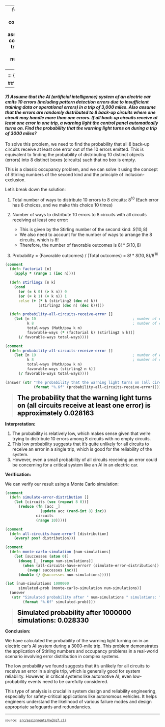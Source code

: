 
---
format:
  html: {toc: true, toc-depth: 3, theme: cosmo, number-sections: false, output-file: assignments.hw3.q7.html}
code-block-background: true
include-in-header: {text: '<link rel = "icon" href = "data:," />'}
toc-title-numbers: false
number-depth: 0

---
<style></style><style>.printedClojure .sourceCode {
  background-color: transparent;
  border-style: none;
}
</style><style>.clay-limit-image-width .clay-image {max-width: 100%}
.clay-side-by-side .sourceCode {margin: 0}
.clay-side-by-side {margin: 1em 0}
</style>
<script src="assignments.hw3.q7_files/md-default0.js" type="text/javascript"></script><script src="assignments.hw3.q7_files/md-default1.js" type="text/javascript"></script>

::: {.sourceClojure}
```clojure
(ns assignments.hw3.q7
  (:require
   [assignments.hw3.utils :refer :all]))
```
:::


## Question 7
---

#### *7) Assume that the AI (artificial intelligence) system of an electric car emits 10 errors (including pattern detection errors due to insufficient training data or operational errors) in a trip of 3,000 miles. Also assume that the errors are randomly distributed to 8 back-up circuits where one circuit may handle more than one errors. If all back-up circuits receive at least one error in one trip, a warning light the control panel automatically turns on. Find the probability that the warning light turns on during a trip of 3000 miles?*

To solve this problem, we need to find the probability that all 8 back-up circuits receive at least one error out of the 10 errors emitted. This is equivalent to finding the probability of distributing 10 distinct objects (errors) into 8 distinct boxes (circuits) such that no box is empty.

This is a classic occupancy problem, and we can solve it using the concept of Stirling numbers of the second kind and the principle of inclusion-exclusion.

Let's break down the solution:

1. Total number of ways to distribute 10 errors to 8 circuits: $8^{10}$
   (Each error has 8 choices, and we make this choice 10 times)

2. Number of ways to distribute 10 errors to 8 circuits with all circuits receiving at least one error:
   
     - This is given by the Stirling number of the second kind: $S(10,8)$
     - We also need to account for the number of ways to arrange the 8 circuits, which is $8!$
     - Therefore, the number of favorable outcomes is $8! * S(10,8)$
     
3. Probability = (Favorable outcomes) / (Total outcomes) = $8! * S(10,8) / 8^{10}$


::: {.sourceClojure}
```clojure
(comment
  (defn factorial [n]
    (apply * (range 1 (inc n))))

  (defn stirling2 [n k]
    (cond
      (or (= k 0) (> k n)) 0
      (or (= k 1) (= k n)) 1
      :else (+ (* k (stirling2 (dec n) k))
               (stirling2 (dec n) (dec k)))))

  (defn probability-all-circuits-receive-error []
    (let [n 10                                            ; number of errors
          k 8                                             ; number of circuits
          total-ways (Math/pow k n)
          favorable-ways (* (factorial k) (stirling2 n k))]
      (/ favorable-ways total-ways))))
```
:::



::: {.sourceClojure}
```clojure
(comment
  (defn probability-all-circuits-receive-error []
    (let [n 10                                            ; number of errors
          k 8                                             ; number of circuits
          total-ways (Math/pow k n)
          favorable-ways (stirling2 n k)]
      (/ favorable-ways total-ways))))
```
:::



::: {.sourceClojure}
```clojure
(answer (str "The probability that the warning light turns on (all circuits receive at least one error) is approximately "
             (format "%.6f" (probability-all-circuits-receive-error))))
```
:::


> <span style="color: black; font-size: 1.5em;">**The probability that the warning light turns on (all circuits receive at least one error) is approximately 0.028163**</span>

**Interpretation:**

1. The probability is relatively low, which makes sense given that we're trying to distribute 10 errors among 8 circuits with no empty circuits.
2. This low probability suggests that it's quite unlikely for all circuits to receive an error in a single trip, which is good for the reliability of the system.
3. However, even a small probability of all circuits receiving an error could be concerning for a critical system like an AI in an electric car.

**Verification:**

We can verify our result using a Monte Carlo simulation:


::: {.sourceClojure}
```clojure
(comment
  (defn simulate-error-distribution []
    (let [circuits (vec (repeat 8 0))]
      (reduce (fn [acc _]
                (update acc (rand-int 8) inc))
              circuits
              (range 10)))))
```
:::



::: {.sourceClojure}
```clojure
(comment
  (defn all-circuits-have-error? [distribution]
    (every? pos? distribution)))
```
:::



::: {.sourceClojure}
```clojure
(comment
  (defn monte-carlo-simulation [num-simulations]
    (let [successes (atom 0)]
      (doseq [_ (range num-simulations)]
        (when (all-circuits-have-error? (simulate-error-distribution))
          (swap! successes inc)))
      (double (/ @successes num-simulations)))))
```
:::



::: {.sourceClojure}
```clojure
(let [num-simulations 1000000
      simulated-prob (monte-carlo-simulation num-simulations)]
  (answer
   (str "Simulated probability after " num-simulations " simulations: "
        (format "%.6f" simulated-prob))))
```
:::


> <span style="color: black; font-size: 1.5em;">**Simulated probability after 1000000 simulations: 0.028330**</span>

**Conclusion:**

We have calculated the probability of the warning light turning on in an electric car's AI system during a 3000-mile trip. This problem demonstrates the application of Stirling numbers and occupancy problems in a real-world scenario involving error distribution in complex systems.

The low probability we found suggests that it's unlikely for all circuits to receive an error in a single trip, which is generally good for system reliability. However, in critical systems like automotive AI, even low-probability events need to be carefully considered.

This type of analysis is crucial in system design and reliability engineering, especially for safety-critical applications like autonomous vehicles. It helps engineers understand the likelihood of various failure modes and design appropriate safeguards and redundancies.


```{=html}
<div style="background-color:grey;height:2px;width:100%;"></div>
```



```{=html}
<div><pre><small><small>source: <a href="https://github.com/adabwana/f24-m6410-hw3/blob/master/src/assignments/hw3/q7.clj">src/assignments/hw3/q7.clj</a></small></small></pre></div>
```
